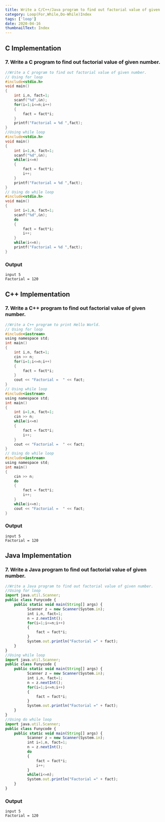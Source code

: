 ```yaml
---
title: Write a C/C++/Java program to find out factorial value of given number.
category: Loop(For,While,Do-While)Index
tags: ['loop']
date: 2020-04-16
thumbnailText: Index
---
```


## C Implementation
### 7. Write a C program to find out factorial value of given number.
```c
//Write a C program to find out factorial value of given number.
// Using for loop
#include<stdio.h>
void main()
{
    int i,n, fact=1;
    scanf("%d",&n);
    for(i=1;i<=n;i++)
    {
        fact = fact*i;
    }
    printf("Factorial = %d ",fact);
}
//Using while loop
#include<stdio.h>
void main()
{
    int i=1,n, fact=1;
    scanf("%d",&n);
    while(i<=n)
    {
        fact = fact*i;
        i++;
    }
    printf("Factorial = %d ",fact);
}
// Using do while loop
#include<stdio.h>
void main()
{
    int i=1,n, fact=1;
    scanf("%d",&n);
    do
    {
        fact = fact*i;
        i++;
    }
    while(i<=n);
    printf("Factorial = %d ",fact);
}
```
### Output
```
input 5
Factorial = 120
```

## C++ Implementation
### 7. Write a C++ program to find out factorial value of given number.
```c
//Write a C++ program to print Hello World.
// Using for loop
#include<iostream>
using namespace std;
int main()
{
    int i,n, fact=1;
    cin >> n;
    for(i=1;i<=n;i++)
    {
        fact = fact*i;
    }
    cout << "Factorial =  " << fact;
}
// Using while loop
#include<iostream>
using namespace std;
int main()
{
    int i=1,n, fact=1;
    cin >> n;
    while(i<=n)
    {
        fact = fact*i;
        i++;
    }
    cout << "Factorial =  " << fact;
}
// Using do while loop
#include<iostream>
using namespace std;
int main()
{
    cin >> n;
    do
    {
        fact = fact*i;
        i++;
    }
    while(i<=n);
    cout << "Factorial =  " << fact;
}
```
### Output
```
input 5
Factorial = 120
```

## Java Implementation
### 7. Write a Java program to find out factorial value of given number.
```js
//Write a Java program to find out factorial value of given number.
//Using for loop
import java.util.Scanner;
public class Funycode {
    public static void main(String[] args) {
          Scanner z = new Scanner(System.in);
          int i,n, fact=1;
          n = z.nextInt();
          for(i=1;i<=n;i++)
          {
              fact = fact*i;
          }
          System.out.println("Factorial =" + fact);
    }
}
//Using while loop
import java.util.Scanner;
public class Funycode {
    public static void main(String[] args) {
          Scanner z = new Scanner(System.in);
          int i,n, fact=1;
          n = z.nextInt();
          for(i=1;i<=n;i++)
          {
              fact = fact*i;
          }
          System.out.println("Factorial =" + fact);
    }
}
//Using do while loop
import java.util.Scanner;
public class Funycode {
    public static void main(String[] args) {
          Scanner z = new Scanner(System.in);
          int i=1,n, fact=1;
          n = z.nextInt();
          do
          {
              fact = fact*i;
              i++;
          }
          while(i<=n);
          System.out.println("Factorial =" + fact);
    }
}
```
### Output
```
input 5
Factorial = 120
```
